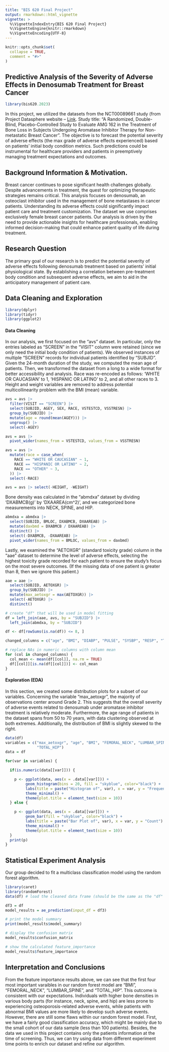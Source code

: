 ```yaml
---
title: "BIS 620 Final Project"
output: rmarkdown::html_vignette
vignette: >
  %\VignetteIndexEntry{BIS 620 Final Project}
  %\VignetteEngine{knitr::rmarkdown}
  %\VignetteEncoding{UTF-8}
---
```


```r
knitr::opts_chunk$set(
  collapse = TRUE,
  comment = "#>"
)
```

## Predictive Analysis of the Severity of Adverse Effects in Denosumab Treatment for Breast Cancer
```r
library(bis620.2023)
```

In this project, we utilized the datasets from the NCT00089661 study (from Project Datasphere website -- [Link](https://data.projectdatasphere.org/projectdatasphere/html/content/153). Study title: "A Randomized, Double-Blind, Placebo-Controlled Study to Evaluate AMG 162 in the Treatment of Bone Loss in Subjects Undergoing Aromatase Inhibitor Therapy for Non-metastatic Breast Cancer". The objective is to forecast the potential severity of adverse effects (the max grade of adverse effects experienced) based on patients' initial body condition metrics. Such predictions could be instrumental for healthcare providers and patients in preemptively managing treatment expectations and outcomes.

## Background Information & Motivation.
Breast cancer continues to pose significant health challenges globally. Despite advancements in treatment, the quest for optimizing therapeutic strategies remains critical. This analysis focuses on denosumab, an osteoclast inhibitor used in the management of bone metastases in cancer patients. Understanding its adverse effects could significantly impact patient care and treatment customization. The dataset we use comprises exclusively female breast cancer patients. Our analysis is driven by the need to provide actionable insights for healthcare professionals, enabling informed decision-making that could enhance patient quality of life during treatment.

## Research Question
The primary goal of our research is to predict the potential severity of adverse effects following denosumab treatment based on patients' initial physiological state. By establishing a correlation between pre-treatment body condition and subsequent adverse effects, we aim to aid in the anticipatory management of patient care.

## Data Cleaning and Exploration
```r
library(dplyr)
library(tidyr)
library(ggplot2)
```

#### Data Cleaning
In our analysis, we first focused on the "avs" dataset. In particular, only the entries labeled as "SCREEN" in the "VISIT" column were retained (since we only need the initial body condition of patients). We observed instances of multiple "SCREEN" records for individual patients identified by "SUBJID". Given the 24-month duration of the study, we computed the mean age of patients. Then, we transformed the dataset from a long to a wide format for better accessibility and analysis. Race was re-encoded as follows: 'WHITE OR CAUCASIAN' to 1, 'HISPANIC OR LATINO' to 2, and all other races to 3. Height and weight variables are removed to address potential multicollinearity problem with the BMI (mean) variable. 
```r
avs = avs |>
  filter(VISIT == "SCREEN") |>
  select(SUBJID, AGEY, SEX, RACE, VSTESTCD, VSSTRESN) |>
  group_by(SUBJID) |>
  mutate(age = round(mean(AGEY))) |>
  ungroup() |>
  select(-AGEY)

avs = avs |>
  pivot_wider(names_from = VSTESTCD, values_from = VSSTRESN)

avs = avs |>
  mutate(race = case_when(
    RACE == "WHITE OR CAUCASIAN" ~ 1,
    RACE == "HISPANIC OR LATINO" ~ 2,
    RACE == "OTHER" ~ 3,
  )) |>
  select(-RACE)

avs = avs |> select(-HEIGHT, -WEIGHT)
```

Bone density was calculated in the "abmdxa" dataset by dividing 'DXABMCB(g)' by 'DXAAREA(cm^2)', and we categorized bone measurements into NECK, SPINE, and HIP. 
``` r
abmdxa = abmdxa |>
  select(SUBJID, BMLOC, DXABMCB, DXAAREAB) |>
  mutate(daxbmd = DXABMCB / DXAAREAB) |> 
  distinct() |> 
  select(-DXABMCB, -DXAAREAB) |>
  pivot_wider(names_from = BMLOC, values_from = daxbmd)
```

Lastly, we examined the "AETOXGR" (standard toxicity grade) column in the "aae" dataset to determine the level of adverse effects, selecting the highest toxicity grade recorded for each patient to ensure the study's focus on the most severe outcomes. (If the missing data of one patient is greater than 8, then we ignore this patient.)
``` r
aae = aae |>
  select(SUBJID, AETOXGR) |>
  group_by(SUBJID) |>
  mutate(max_aetoxgr = max(AETOXGR)) |>
  select(-AETOXGR) |>
  distinct()
```

``` r
# create "df" that will be used in model fitting
df = left_join(aae, avs, by = "SUBJID") |>
  left_join(abmdxa, by = "SUBJID")

df <- df[rowSums(is.na(df)) <= 8, ]

changed_columns = c("age", "BMI", "DIABP", "PULSE", "SYSBP", "RESP", "TEMP", "FEMORAL NECK", "LUMBAR SPINE", "TOTAL HIP")

# replace NAs in numeric columns with column mean
for (col in changed_columns) {
  col_mean <- mean(df[[col]], na.rm = TRUE)
  df[[col]][is.na(df[[col]])] <- col_mean
}
```

#### Exploration (EDA)
In this section, we created some distribution plots for a subset of our variables. Concerning the variable "max_aetoxgr", the majority of observations center around Grade 2. This suggests that the overall severity of adverse events related to denosumab under aromatase inhibitor treatment is relatively moderate. Furthermore, the age range of patients in the dataset spans from 50 to 70 years, with data clustering observed at both extremes. Additionally, the distribution of BMI is slightly skewed to the right.
```r
data(df)
variables = c("max_aetoxgr", "age", "BMI", "FEMORAL_NECK", "LUMBAR_SPINE", 
              "TOTAL_HIP")
data = df

for(var in variables) {

  if(is.numeric(data[[var]])) {

    p <- ggplot(data, aes(x = .data[[var]])) +
         geom_histogram(bins = 20, fill = "skyblue", color="black") +
         labs(title = paste("Histogram of", var), x = var, y = "Frequency") +
         theme_minimal() +
         theme(plot.title = element_text(size = 10))
  } else {

    p <- ggplot(data, aes(x = .data[[var]])) +
         geom_bar(fill = "skyblue", color="black") +
         labs(title = paste("Bar Plot of", var), x = var, y = "Count") +
         theme_minimal() +
         theme(plot.title = element_text(size = 10))
  }
  print(p)
}

```


## Statistical Experiment Analysis
Our group decided to fit a multiclass classification model using the random forest algorithm.
```r
library(caret)
library(randomForest)
data(df) # load the cleaned data frame (should be the same as the "df" above)
```

```r
df3 = df
model_results = ae_prediction(input_df = df3)

# print the model summary
print(model_results$model_summary)
```

```r
# display the confusion matrix
model_results$confusion_matrix
```

```r
# show the calculated feature_importance
model_results$feature_importance
```


## Interpretation and Conclusions
From the feature importance results above, we can see that the first four most important varaibles in our random forest model are "BMI", "FEMORAL_NECK", "LUMBAR_SPINE", and "TOTAL_HIP". This outcome is consistent with our expectations. Individuals with higher bone densities in various body parts (for instance, neck, spine, and hip) are less prone to experiencing osteoporosis-related adverse events, while patients with abnormal BMI values are more likely to develop such adverse events. \
However, there are still some flaws within our random forest model. First, we have a fairly good classification accuracy, which might be mainly due to the small cohort of our data sample (less than 100 patients). Besides, the data we used in this project contains only the patients information at the time of screening. Thus, we can try using data from different experiment time points to enrich our dataset and refine our algorithm.
